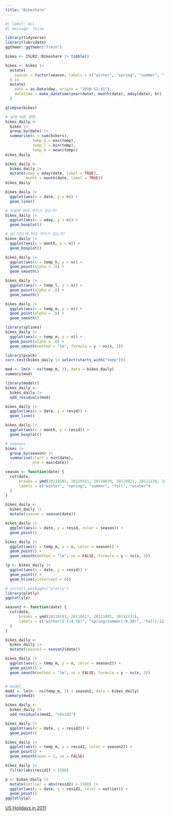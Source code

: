 ```yaml
---
title: "Bikeshare"
---
```


```r
#| label: ALL
#| message: false

library(tidyverse)
library(lubridate)
ggthemr::ggthemr("fresh")

bikes <- ISLR2::Bikeshare |> tibble()

bikes <- bikes |> 
  mutate(
    season = factor(season, labels = c("winter", "spring", "summer", "fall"))
  ) |> 
  mutate(
    date = as.Date(day, origin = "2010-12-31"),
    datetime = make_datetime(year(date), month(date), mday(date), hr)
  )

glimpse(bikes)

# 날에 따른 변화
bikes_daily <- 
  bikes |> 
  group_by(date) |> 
  summarise(n = sum(bikers),
            temp_h = max(temp),
            temp_l = min(temp),
            temp_m = mean(temp))
bikes_daily

bikes_daily <-
  bikes_daily |> 
  mutate(wday = wday(date, label = TRUE),
         month = month(date, label = TRUE))
bikes_daily

bikes_daily |> 
  ggplot(aes(x = date, y = n)) +
  geom_line()

# 요일에 따라 차이가 있는가?
bikes_daily |> 
  ggplot(aes(x = wday, y = n)) +
  geom_boxplot()

# 달(기온)에 따라 차이가 있는가?
bikes_daily |> 
  ggplot(aes(x = month, y = n)) +
  geom_boxplot()

bikes_daily |> 
  ggplot(aes(x = temp_h, y = n)) +
  geom_point(alpha = .6) +
  geom_smooth()

bikes_daily |> 
  ggplot(aes(x = temp_l, y = n)) +
  geom_point(alpha = .6) +
  geom_smooth()

bikes_daily |> 
  ggplot(aes(x = temp_m, y = n)) +
  geom_point(alpha = .6) +
  geom_smooth()

library(splines)
bikes_daily |> 
  ggplot(aes(x = temp_m, y = n)) +
  geom_point(alpha = .6) +
  geom_smooth(method = "lm", formula = y ~ ns(x, 3))

library(psych)
corr.test(bikes_daily |> select(starts_with("temp")))  

mod <- lm(n ~ ns(temp_m, 3), data = bikes_daily)
summary(mod)

library(modelr)
bikes_daily <- 
  bikes_daily |> 
  add_residuals(mod)

bikes_daily |> 
  ggplot(aes(x = date, y = resid)) +
  geom_line()

bikes_daily |> 
  ggplot(aes(x = month, y = resid)) +
  geom_boxplot()

# seasons
bikes |> 
  group_by(season) |> 
  summarise(start = min(date),
            end = max(date))

season <- function(date) {
  cut(date, 
      breaks = ymd(20110101, 20110321, 20110620, 20110922, 20111220, 20111231),
      labels = c("winter", "spring", "summer", "fall", "winter") 
  )
} 

bikes_daily <- 
  bikes_daily |> 
  mutate(season = season(date))

bikes_daily |> 
  ggplot(aes(x = date, y = resid, color = season)) +
  geom_point()

bikes_daily |> 
  ggplot(aes(x = temp_m, y = n, color = season)) +
  geom_point() +
  geom_smooth(method = "lm", se = FALSE, formula = y ~ ns(x, 3))

(p <- bikes_daily |> 
  ggplot(aes(x = date, y = resid)) +
  geom_point() +
  geom_hline(yintercept = 0))

# install.packages("plotly")
library(plotly)
ggplotly(p)

season2 <- function(date) {
  cut(date, 
      breaks = ymd(20110101, 20110417, 20111001, 20111231),
      labels = c("winter(1.1~4.16)", "spring/summer(~9.30)", "fall(~12.31)") 
  )
} 

bikes_daily <- 
  bikes_daily |> 
  mutate(season2 = season2(date))

bikes_daily |> 
  ggplot(aes(x = temp_m, y = n, color = season2)) +
  geom_point() +
  geom_smooth(method = "lm", se = FALSE, formula = y ~ ns(x, 3))


# model
mod2 <- lm(n ~ ns(temp_m, 3) + season2, data = bikes_daily)
summary(mod2)

bikes_daily <- 
  bikes_daily |> 
  add_residuals(mod2, "resid2")

bikes_daily |> 
  ggplot(aes(x = date, y = resid2)) +
  geom_point()

bikes_daily |> 
  ggplot(aes(x = temp_m, y = resid2, color = season2)) +
  geom_point() +
  geom_smooth(span = 1, se = FALSE)

bikes_daily |> 
  filter(abs(resid2) > 1500) 

p <- bikes_daily |> 
  mutate(outlier = abs(resid2) > 1500) |> 
  ggplot(aes(x = date, y = resid2, color = outlier)) +
  geom_point()
ggplotly(p)

```

[US Holidays in 2011](https://www.timeanddate.com/holidays/us/2011)

